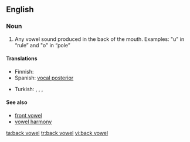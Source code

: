 {{wikipedia}}
==English==

===Noun===
{{en-noun|sg=[[back]] [[vowel]]}}

# {{phonetics}} Any vowel sound produced in the back of the mouth. Examples: "u" in “rule” and "o" in “pole”

====Translations====
{{trans-top|Any vowel sound produced in the back of the mouth}}
* Finnish: {{t-|fi|takavokaali}}
* Spanish: [[vocal posterior]] {{m}}
{{trans-mid}}
* Turkish: {{t|tr|kalın ünlü}},  {{t|tr|kalın sesli}},  {{t|tr|art ünlü}},  {{t|tr|art sesli}}
{{trans-bottom}}

====See also====
* [[front vowel]]
* [[vowel harmony]]

[[ta:back vowel]]
[[tr:back vowel]]
[[vi:back vowel]]